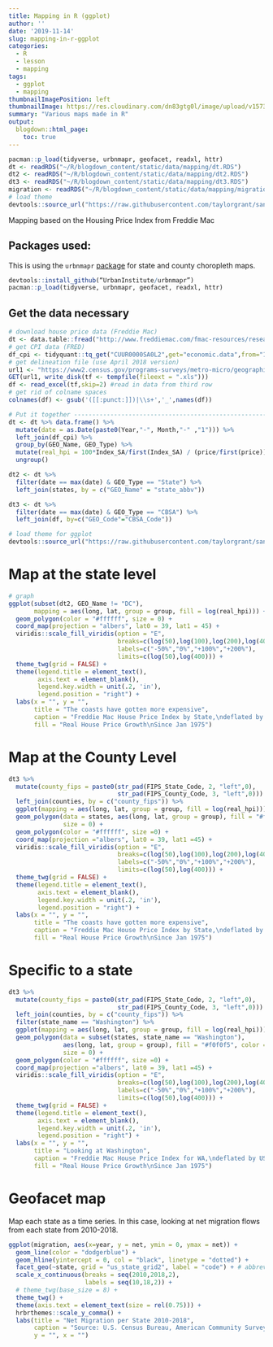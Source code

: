 ```yaml
---
title: Mapping in R (ggplot)
author: ''
date: '2019-11-14'
slug: mapping-in-r-ggplot
categories:
  - R
  - lesson
  - mapping
tags:
  - ggplot
  - mapping
thumbnailImagePosition: left
thumbnailImage: https://res.cloudinary.com/dn83gtg0l/image/upload/v1573751968/old-map.png
summary: "Various maps made in R"
output:
  blogdown::html_page:
    toc: true
---
```


```r
pacman::p_load(tidyverse, urbnmapr, geofacet, readxl, httr)
dt <- readRDS("~/R/blogdown_content/static/data/mapping/dt.RDS")
dt2 <- readRDS("~/R/blogdown_content/static/data/mapping/dt2.RDS")
dt3 <- readRDS("~/R/blogdown_content/static/data/mapping/dt3.RDS")
migration <- readRDS("~/R/blogdown_content/static/data/mapping/migration.RDS")
# load theme
devtools::source_url("https://raw.githubusercontent.com/taylorgrant/sandbox/master/theme_twg.R")
```

Mapping based on the Housing Price Index from Freddie Mac

## Packages used:
This is using the `urbnmapr` [package](https://medium.com/@urban_institute/how-to-create-state-and-county-maps-easily-in-r-577d29300bb2){target="_blank"} for state and county choropleth maps. 

```r
devtools::install_github(“UrbanInstitute/urbnmapr”)
pacman::p_load(tidyverse, urbnmapr, geofacet, readxl, httr)
```

## Get the data necessary
```r
# download house price data (Freddie Mac)
dt <- data.table::fread("http://www.freddiemac.com/fmac-resources/research/docs/fmhpi_master_file.csv")
# get CPI data (FRED)
df_cpi <- tidyquant::tq_get("CUUR0000SA0L2",get="economic.data",from="1975-01-01")
# get delineation file (use April 2018 version)
url1 <- "https://www2.census.gov/programs-surveys/metro-micro/geographies/reference-files/2018/delineation-files/list1.xls"
GET(url1, write_disk(tf <- tempfile(fileext = ".xls")))
df <- read_excel(tf,skip=2) #read in data from third row
# get rid of colname spaces
colnames(df) <- gsub('([[:punct:]])|\\s+','_',names(df))

# Put it together ---------------------------------------------------------
dt <- dt %>% data.frame() %>%
  mutate(date = as.Date(paste0(Year,"-", Month,"-" ,"1"))) %>% 
  left_join(df_cpi) %>% 
  group_by(GEO_Name, GEO_Type) %>%
  mutate(real_hpi = 100*Index_SA/first(Index_SA) / (price/first(price))) %>% # create real house price index
  ungroup()

dt2 <- dt %>%
  filter(date == max(date) & GEO_Type == "State") %>% 
  left_join(states, by = c("GEO_Name" = "state_abbv"))

dt3 <- dt %>% 
  filter(date == max(date) & GEO_Type == "CBSA") %>%
  left_join(df, by=c("GEO_Code"="CBSA_Code"))

# load theme for ggplot 
devtools::source_url("https://raw.githubusercontent.com/taylorgrant/sandbox/master/theme_twg.R")
```

# Map at the state level 

```r
# graph 
ggplot(subset(dt2, GEO_Name != "DC"), 
       mapping = aes(long, lat, group = group, fill = log(real_hpi))) + 
  geom_polygon(color = "#ffffff", size = 0) + 
  coord_map(projection = "albers", lat0 = 39, lat1 = 45) +
  viridis::scale_fill_viridis(option = "E",
                              breaks=c(log(50),log(100),log(200),log(400)),
                              labels=c("-50%","0%","+100%","+200%"),
                              limits=c(log(50),log(400))) + 
  theme_twg(grid = FALSE) + 
  theme(legend.title = element_text(),
        axis.text = element_blank(),
        legend.key.width = unit(.2, 'in'),
        legend.position = "right") +
  labs(x = "", y = "",
       title = "The coasts have gotten more expensive",
       caption = "Freddie Mac House Price Index by State,\ndeflated by US BLS, Consumer Price Index",
       fill = "Real House Price Growth\nSince Jan 1975")  

```

# Map at the County Level

```r
dt3 %>% 
  mutate(county_fips = paste0(str_pad(FIPS_State_Code, 2, "left",0),
                              str_pad(FIPS_County_Code, 3, "left",0))) %>% 
  left_join(counties, by = c("county_fips")) %>%
  ggplot(mapping = aes(long, lat, group = group, fill = log(real_hpi))) +
  geom_polygon(data = states, aes(long, lat, group = group), fill = "#f0f0f5", color = "white",
               size = 0) + 
  geom_polygon(color = "#ffffff", size =0) +
  coord_map(projection ="albers", lat0 = 39, lat1 =45) + 
  viridis::scale_fill_viridis(option = "E",
                              breaks=c(log(50),log(100),log(200),log(400)),
                              labels=c("-50%","0%","+100%","+200%"),
                              limits=c(log(50),log(400))) + 
  theme_twg(grid = FALSE) + 
  theme(legend.title = element_text(),
        axis.text = element_blank(),
        legend.key.width = unit(.2, 'in'),
        legend.position = "right") +
  labs(x = "", y = "",
       title = "The coasts have gotten more expensive",
       caption = "Freddie Mac House Price Index by State,\ndeflated by US BLS, Consumer Price Index",
       fill = "Real House Price Growth\nSince Jan 1975") 
```

# Specific to a state

```r
dt3 %>% 
  mutate(county_fips = paste0(str_pad(FIPS_State_Code, 2, "left",0),
                              str_pad(FIPS_County_Code, 3, "left",0))) %>% 
  left_join(counties, by = c("county_fips")) %>%
  filter(state_name == "Washington") %>%
  ggplot(mapping = aes(long, lat, group = group, fill = log(real_hpi))) +
  geom_polygon(data = subset(states, state_name == "Washington"), 
               aes(long, lat, group = group), fill = "#f0f0f5", color = "white",
               size = 0) + 
  geom_polygon(color = "#ffffff", size =0) +
  coord_map(projection ="albers", lat0 = 39, lat1 =45) + 
  viridis::scale_fill_viridis(option = "E",
                              breaks=c(log(50),log(100),log(200),log(400)),
                              labels=c("-50%","0%","+100%","+200%"),
                              limits=c(log(50),log(400))) + 
  theme_twg(grid = FALSE) + 
  theme(legend.title = element_text(),
        axis.text = element_blank(),
        legend.key.width = unit(.2, 'in'),
        legend.position = "right") +
  labs(x = "", y = "",
       title = "Looking at Washington",
       caption = "Freddie Mac House Price Index for WA,\ndeflated by US BLS, Consumer Price Index",
       fill = "Real House Price Growth\nSince Jan 1975") 
```

# Geofacet map

Map each state as a time series. In this case, looking at net migration flows from each state from 2010-2018. 

```r
ggplot(migration, aes(x=year, y = net, ymin = 0, ymax = net)) +
  geom_line(color = "dodgerblue") +
  geom_hline(yintercept = 0, col = "black", linetype = "dotted") +
  facet_geo(~state, grid = "us_state_grid2", label = "code") + # abbrevation rather than name
  scale_x_continuous(breaks = seq(2010,2018,2),
                     labels = seq(10,18,2)) +
  # theme_twg(base_size = 8) + 
  theme_twg() + 
  theme(axis.text = element_text(size = rel(0.75))) +
  hrbrthemes::scale_y_comma() + 
  labs(title = "Net Migration per State 2010-2018",
       caption = "Source: U.S. Census Bureau, American Community Survey",
       y = "", x = "")
```